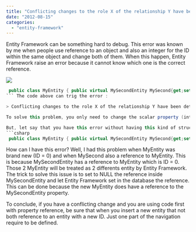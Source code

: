 ```yaml
---
title: "Conflicting changes to the role X of the relationship Y have been detected."
date: "2012-08-15"
categories: 
  - "entity-framework"
---
```


Entity Framework can be something hard to debug. This error was known by me when people use reference to an object and also an integer for the ID within the same object and change both of them. When this happen, Entity Framework raise an error because it cannot know which one is the correct reference.

![](images/ID-10078092.jpg)


```csharp
 public class MyEntity { public virtual MySecondEntity MySecond{get;set;} public int MySecondEntityID{get;set;} } 
``` The code above can trig the error :

> Conflicting changes to the role X of the relationship Y have been detected.

To solve this problem, you only need to change the scalar property (integer) and not touching the complex attribute (the property).

But, let say that you have this error without having this kind of structure. Let say you only use reference to the object (like I do). 
```csharp
 public class MyEntity { public virtual MySecondEntity MySecond{get;set;} } 
```

How can I have this error? Well, I had this problem when MyEntity was brand new (ID = 0) and when MySecond also a reference to MyEntity. This is because MySecondEntity has a reference to MyEntity which is ID = 0. Those 2 MyEntity will be treated as 2 differents entity by Entity Framework. The trick to solve this issue is to set to NULL the reference inside MySecondEntity and let Entity Framework set in the database the reference. This can be done because the new MyEntity does have a reference to the MySecondEntity property.

To conclude, if you have a conflicting change and you are using code first with property reference, be sure that when you insert a new entity that not both reference to an entity with a new ID. Just one part of the navigation require to be defined.
